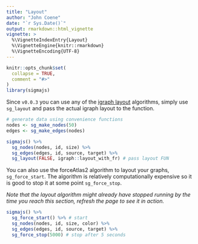```yaml
---
title: "Layout"
author: "John Coene"
date: "`r Sys.Date()`"
output: rmarkdown::html_vignette
vignette: >
  %\VignetteIndexEntry{Layout}
  %\VignetteEngine{knitr::rmarkdown}
  %\VignetteEncoding{UTF-8}
---
```


```r
knitr::opts_chunk$set(
  collapse = TRUE,
  comment = "#>"
)
library(sigmajs)
```

Since `v0.0.3` you can use any of the [igraph layout](http://igraph.org/r/doc/layout_.html) algorithms, simply use `sg_layout` and pass the actual igraph layout to the function.

```r
# generate data using convenience functions
nodes <- sg_make_nodes(50)
edges <- sg_make_edges(nodes)

sigmajs() %>%
  sg_nodes(nodes, id, size) %>%
  sg_edges(edges, id, source, target) %>%
  sg_layout(FALSE, igraph::layout_with_fr) # pass layout FUN
```

You can also use the forceAtlas2 algorithm to layout your graphs, `sg_force_start`. The algorithm is relatively computationally expensive so it is good to stop it at some point `sg_force_stop`.

*Note that the layout algorithm might already have stopped running by the time you reach this section, refresh the page to see it in action.*

```r
sigmajs() %>%
  sg_force_start() %>% # start
  sg_nodes(nodes, id, size, color) %>%
  sg_edges(edges, id, source, target) %>%
  sg_force_stop(5000) # stop after 5 seconds
```
